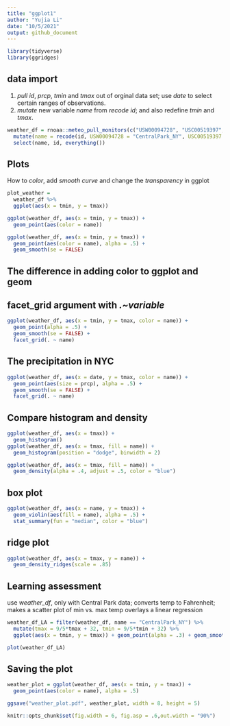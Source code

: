 ```yaml
---
title: "ggplot1"
author: "Yujia Li"
date: "10/5/2021"
output: github_document
---
```


```r
library(tidyverse)
library(ggridges)
```

## data import
1. *pull* _id_, _prcp_, _tmin_ and _tmax_ out of orginal data set; use _date_ to select certain ranges of observations.
2. *mutate* new variable _name_ from *recode*  _id_; and also redefine _tmin_ and _tmax_.  
```r
weather_df = rnoaa::meteo_pull_monitors(c("USW00094728", "USC00519397", "USS0023B17S"), var = c("PRCP", "TMIN", "TMAX"), date_min = "2017-01-01", date_max = "2017-12-31") %>%
  mutate(name = recode(id, USW00094728 = "CentralPark_NY", USC00519397 = "Waikiki_HA",USS0023B17S = "Waterhole_WA"),tmin = tmin / 10,tmax = tmax / 10) %>%
  select(name, id, everything())
```

## Plots
How to *color*, add *smooth curve* and change the *transparency* in ggplot
```r
plot_weather = 
  weather_df %>%
  ggplot(aes(x = tmin, y = tmax)) 

ggplot(weather_df, aes(x = tmin, y = tmax)) + 
  geom_point(aes(color = name))

ggplot(weather_df, aes(x = tmin, y = tmax)) + 
  geom_point(aes(color = name), alpha = .5) +
  geom_smooth(se = FALSE)
```

## The difference in adding **color** to ggplot and geom 
## facet_grid argument with *.~variable* 
```r
ggplot(weather_df, aes(x = tmin, y = tmax, color = name)) + 
  geom_point(alpha = .5) +
  geom_smooth(se = FALSE) + 
  facet_grid(. ~ name)
```

## The precipitation in NYC
```r
ggplot(weather_df, aes(x = date, y = tmax, color = name)) + 
  geom_point(aes(size = prcp), alpha = .5) +
  geom_smooth(se = FALSE) + 
  facet_grid(. ~ name)
```

## Compare histogram and density 
```r
ggplot(weather_df, aes(x = tmax)) + 
  geom_histogram()
ggplot(weather_df, aes(x = tmax, fill = name)) + 
  geom_histogram(position = "dodge", binwidth = 2)

ggplot(weather_df, aes(x = tmax, fill = name)) + 
  geom_density(alpha = .4, adjust = .5, color = "blue")
```

## box plot
```r
ggplot(weather_df, aes(x = name, y = tmax)) + 
  geom_violin(aes(fill = name), alpha = .5) + 
  stat_summary(fun = "median", color = "blue")
```

## ridge plot
```r
ggplot(weather_df, aes(x = tmax, y = name)) + 
  geom_density_ridges(scale = .85)
```

## Learning assessment
use _weather_df_, only with Central Park data;
converts temp to Fahrenheit;
makes a scatter plot of min vs. max temp
overlays a linear regression 
```r
weather_df_LA = filter(weather_df, name == "CentralPark_NY") %>%
  mutate(tmax = 9/5*tmax + 32, tmin = 9/5*tmin + 32) %>%
  ggplot(aes(x = tmin, y = tmax)) + geom_point(alpha = .3) + geom_smooth(se = FALSE, method = "lm")

plot(weather_df_LA)
```

## Saving the plot 
```r
weather_plot = ggplot(weather_df, aes(x = tmin, y = tmax)) + 
  geom_point(aes(color = name), alpha = .5) 

ggsave("weather_plot.pdf", weather_plot, width = 8, height = 5)

knitr::opts_chunk$set(fig.width = 6, fig.asp = .6,out.width = "90%")
```
